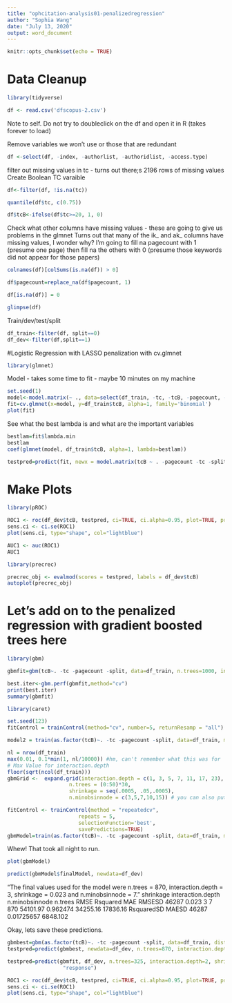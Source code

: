 ```yaml
---
title: "ophcitation-analysis01-penalizedregression"
author: "Sophia Wang"
date: "July 13, 2020"
output: word_document
---
```


```r
knitr::opts_chunk$set(echo = TRUE)
```

# Data Cleanup 
```r
library(tidyverse)
```


```r
df <- read.csv('dfscopus-2.csv')
```
Note to self. Do not try to doubleclick on the df and open it in R (takes forever to load)

Remove variables we won't use or those that are redundant 
```r
df <-select(df, -index, -authorlist, -authoridlist, -access.type)
```

filter out missing values in tc - turns out there;s 2196 rows of missing values 
Create Boolean TC varaible 
```r
df<-filter(df, !is.na(tc))
```

```r
quantile(df$tc, c(0.75))
```
```r
df$tcB<-ifelse(df$tc>=20, 1, 0)
```


Check what other columns have missing values - these are going to give us problems in the glmnet 
Turns out that many of the ik_ and ak_ columns have missing values, I wonder why? 
I'm going to fill na pagecount with 1 (presume one page)
then fill na the others with 0 (presume those keywords did not appear for those papers)
```r
colnames(df)[colSums(is.na(df)) > 0]
```

```r
df$pagecount=replace_na(df$pagecount, 1)
```

```r
df[is.na(df)] = 0
```


```r
glimpse(df)
```

Train/dev/test/split 

```r
df_train<-filter(df, split==0)
df_dev<-filter(df,split==1)
```


#Logistic Regression  with LASSO penalization with cv.glmnet 

```r
library(glmnet)
```
Model - takes some time to fit - maybe 10 minutes on my machine 
```r
set.seed(1)
model<-model.matrix(~ ., data=select(df_train, -tc, -tcB, -pagecount, -split)) #don't forget to remove variables you don't want to regress on 
fit=cv.glmnet(x=model, y=df_train$tcB, alpha=1, family='binomial')
plot(fit)

```
See what the best lambda is and what are the important variables 
```r
bestlam=fit$lambda.min
bestlam
coef(glmnet(model, df_train$tcB, alpha=1, lambda=bestlam))
```
```r
testpred=predict(fit, newx = model.matrix(tcB ~ . -pagecount -tc -split, data=df_dev), s=bestlam, type="response")

```


# Make Plots 
```r
library(pROC)
```

```r
ROC1 <- roc(df_dev$tcB, testpred, ci=TRUE, ci.alpha=0.95, plot=TRUE, print.auc=TRUE, legacy.axes=TRUE)
sens.ci <- ci.se(ROC1)
plot(sens.ci, type="shape", col="lightblue")
```


```r
AUC1 <- auc(ROC1)
AUC1
```
```r
library(precrec)
```
```r
precrec_obj <- evalmod(scores = testpred, labels = df_dev$tcB)
autoplot(precrec_obj) 
```
# Let's add on to the penalized regression with gradient boosted trees here 
```r
library(gbm)
```

```r
gbmfit=gbm(tcB~. -tc -pagecount -split, data=df_train, n.trees=1000, interaction.depth=6, distribution="bernoulli", cv.folds=5, n.minobsinnode=3, shrinkage=0.04)
```

```r
best.iter<-gbm.perf(gbmfit,method="cv")
print(best.iter)
summary(gbmfit)
```
```r
library(caret)
```
```r
set.seed(123)
fitControl = trainControl(method="cv", number=5, returnResamp = "all")

model2 = train(as.factor(tcB)~. -tc -pagecount -split, data=df_train, method="gbm", distribution="bernoulli", trControl=fitControl, verbose=F, tuneGrid=data.frame(.n.trees=best.iter, .shrinkage=0.01, .interaction.depth=2, .n.minobsinnode=3))
```


```r
nl = nrow(df_train)
max(0.01, 0.1*min(1, nl/10000)) #hm, can't remember what this was for
# Max Value for interaction.depth
floor(sqrt(ncol(df_train)))
gbmGrid <-  expand.grid(interaction.depth = c(1, 3, 5, 7, 11, 17, 23),
                    n.trees = (0:50)*30,
                    shrinkage = seq(.0005, .05,.0005),
                    n.minobsinnode = c(3,5,7,10,15)) # you can also put something        like c(5, 10, 15, 20)

fitControl <- trainControl(method = "repeatedcv",
                       repeats = 5,
                       selectionFunction='best',
                       savePredictions=TRUE)
gbmModel=train(as.factor(tcB)~. -tc -pagecount -split, data=df_train, method="gbm", distribution="bernoulli", trControl=fitControl, tuneGrid=gbmGrid, verbose=FALSE, nTrain = round(nrow(df_train) *.8))
```
Whew! That took all night to run.
```r
plot(gbmModel)
```
```r
predict(gbmModel$finalModel, newdata=df_dev)
```

"The final values used for the model were n.trees = 870, interaction.depth = 3, shrinkage
 = 0.023 and n.minobsinnode = 7."
 shrinkage interaction.depth n.minobsinnode n.trees     RMSE Rsquared      MAE   RMSESD
46287     0.023                 3              7     870 54101.97 0.962474 34255.16 17836.16
      RsquaredSD    MAESD
46287 0.01725657 6848.102

Okay, lets save these predictions.
```r
gbmbest=gbm(as.factor(tcB)~. -tc -pagecount -split, data=df_train, distribution="bernoulli", n.trees=870, interaction.depth=3, shrinkage=0.023, n.minobsinnode=7)
testpred=predict(gbmbest, newdata=df_dev, n.trees=870, interaction.depth=3, shrinkage=0.023, n.minobsinnode=7, type="response")
```

```r
testpred=predict(gbmfit, df_dev, n.trees=325, interaction.depth=2, shrinkage=0.04, type=
                  "response")
```

```r
ROC1 <- roc(df_dev$tcB, testpred, ci=TRUE, ci.alpha=0.95, plot=TRUE, print.auc=TRUE, legacy.axes=TRUE)
sens.ci <- ci.se(ROC1)
plot(sens.ci, type="shape", col="lightblue")
```